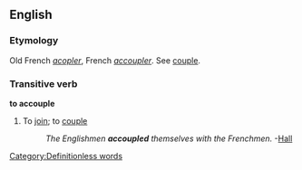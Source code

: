 ==English==
===Etymology===
Old French ''[[acopler]]'', French ''[[accoupler]]''. See [[couple]].

===Transitive verb===
'''to accouple'''

[[Category:Definitionless words]]

#{{rare}} To [[join]]; to [[couple]]
#:''The Englishmen '''accoupled''' themselves with the Frenchmen.'' -[[Hall]]